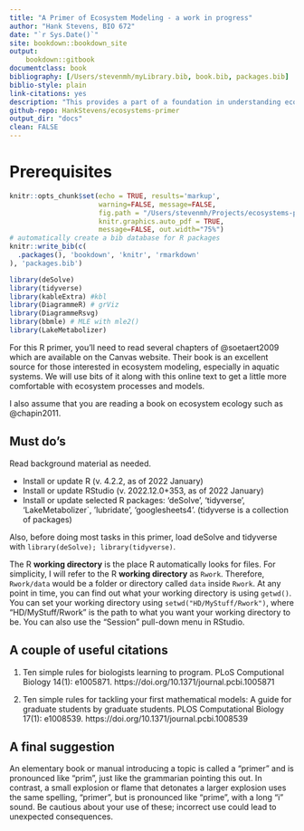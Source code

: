```yaml
--- 
title: "A Primer of Ecosystem Modeling - a work in progress"
author: "Hank Stevens, BIO 672"
date: "`r Sys.Date()`"
site: bookdown::bookdown_site
output:
    bookdown::gitbook
documentclass: book
bibliography: [/Users/stevenmh/myLibrary.bib, book.bib, packages.bib]
biblio-style: plain
link-citations: yes
description: "This provides a part of a foundation in understanding ecosystem models."
github-repo: HankStevens/ecosystems-primer
output_dir: "docs"
clean: FALSE
---
```


# Prerequisites

```r
knitr::opts_chunk$set(echo = TRUE, results='markup', 
                      warning=FALSE, message=FALSE, 
                      fig.path = "/Users/stevenmh/Projects/ecosystems-primer/figs/",
                      knitr.graphics.auto_pdf = TRUE,
                      message=FALSE, out.width="75%")
# automatically create a bib database for R packages
knitr::write_bib(c(
  .packages(), 'bookdown', 'knitr', 'rmarkdown'
), 'packages.bib')

library(deSolve)
library(tidyverse)
library(kableExtra) #kbl
library(DiagrammeR) # grViz
library(DiagrammeRsvg)
library(bbmle) # MLE with mle2() 
library(LakeMetabolizer)
```

For this R primer, you'll need to read several chapters of @soetaert2009 which are available on the Canvas website. Their book is an excellent source for those interested in ecosystem modeling, especially in aquatic systems. We will use bits of it along with this online text to get a little more comfortable with ecosystem processes and models. 

I also assume that you are reading a book on ecosystem ecology such as @chapin2011.

## Must do's

Read background material as needed.

* Install or update R (v. 4.2.2, as of 2022 January)
* Install or update RStudio (v. 2022.12.0+353, as of 2022 January)
* Install or update selected R packages: 'deSolve', 'tidyverse', 'LakeMetabolizer`, 'lubridate', 'googlesheets4'. (tidyverse is a collection of packages)

Also, before doing most tasks in this primer, load deSolve and tidyverse with `library(deSolve); library(tidyverse)`.

The R **working directory** is the place R automatically looks for files. For simplicity, I will refer to the R **working directory** as `Rwork`. Therefore, `Rwork/data` would be a folder or directory called `data` inside `Rwork`. At any point in time, you can find out what your working directory is using `getwd()`. You can set your working directory using `setwd("HD/MyStuff/Rwork")`, where "HD/MyStuff/Rwork" is the path to what you want your working directory to be. You can also use the "Session" pull-down menu in RStudio.

## A couple of useful citations

@Carey2018PLoS. Ten simple rules for biologists learning to program. PLoS Computional Biology 14(1): e1005871. https://doi.org/10.1371/journal.pcbi.1005871

@Bodner2021PLoS. Ten simple rules for tackling your first mathematical models: A guide for graduate students by graduate students. PLOS Computational Biology 17(1): e1008539.  https://doi.org/10.1371/journal.pcbi.1008539

## A final suggestion

An elementary book or manual introducing a topic is called a "primer" and is pronounced like "prim", just like the grammarian pointing this out. In contrast, a small explosion or flame that detonates a larger explosion uses the same spelling, "primer", but is pronounced like "prime", with a long "i" sound. Be cautious about your use of these; incorrect use could lead to unexpected consequences.

